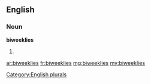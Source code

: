 ==English==

===Noun===
'''biweeklies'''

# {{plural of|biweekly}}

[[Category:English plurals]]

[[ar:biweeklies]]
[[fr:biweeklies]]
[[mg:biweeklies]]
[[my:biweeklies]]